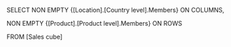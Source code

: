 SELECT
NON EMPTY {[Location].[Country level].Members} ON COLUMNS,

NON EMPTY {[Product].[Product level].Members} ON ROWS

FROM [Sales cube]